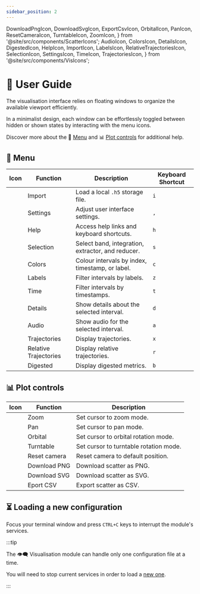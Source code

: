 ```yaml
---
sidebar_position: 2
---
```


  DownloadPngIcon,
  DownloadSvgIcon,
  ExportCsvIcon,
  OrbitalIcon,
  PanIcon,
  ResetCameraIcon,
  TurntableIcon,
  ZoomIcon,
} from '@site/src/components/ScatterIcons';
  AudioIcon,
  ColorsIcon,
  DetailsIcon,
  DigestedIcon,
  HelpIcon,
  ImportIcon,
  LabelsIcon,
  RelativeTrajectoriesIcon,
  SelectionIcon,
  SettingsIcon,
  TimeIcon,
  TrajectoriesIcon,
} from '@site/src/components/VisIcons';

# 📖 User Guide

The visualisation interface relies on floating windows to organize the
available viewport efficiently.

In a minimalist design, each window can be effortlessly toggled between hidden
or shown states by interacting with the menu icons.

Discover more about the 🧭 [Menu](#-menu)
and 📊 [Plot controls](#-plot-controls) for additional help.

## 🧭 Menu

<Fragment>

| Icon                        | Function              | Description                                       | Keyboard Shortcut |
| --------------------------- | --------------------- | ------------------------------------------------- | ----------------- |
| <ImportIcon/>               | Import                | Load a local `.h5` storage file.                  | `i`               |
| <SettingsIcon/>             | Settings              | Adjust user interface settings.                   | `,`               |
| <HelpIcon/>                 | Help                  | Access help links and keyboard shortcuts.         | `h`               |
| <SelectionIcon/>            | Selection             | Select band, integration, extractor, and reducer. | `s`               |
| <ColorsIcon/>               | Colors                | Colour intervals by index, timestamp, or label.   | `c`               |
| <LabelsIcon/>               | Labels                | Filter intervals by labels.                       | `z`               |
| <TimeIcon/>                 | Time                  | Filter intervals by timestamps.                   | `t`               |
| <DetailsIcon/>              | Details               | Show details about the selected interval.         | `d`               |
| <AudioIcon/>                | Audio                 | Show audio for the selected interval.             | `a`               |
| <TrajectoriesIcon/>         | Trajectories          | Display trajectories.                             | `x`               |
| <RelativeTrajectoriesIcon/> | Relative Trajectories | Display relative trajectories.                    | `r`               |
| <DigestedIcon/>             | Digested              | Display digested metrics.                         | `b`               |

</Fragment>

## 📊 Plot controls

<Fragment>

| Icon               | Function     | Description                            |
| ------------------ | ------------ | -------------------------------------- |
| <ZoomIcon/>        | Zoom         | Set cursor to zoom mode.               |
| <PanIcon/>         | Pan          | Set cursor to pan mode.                |
| <OrbitalIcon/>     | Orbital      | Set cursor to orbital rotation mode.   |
| <TurntableIcon/>   | Turntable    | Set cursor to turntable rotation mode. |
| <ResetCameraIcon/> | Reset camera | Reset camera to default position.      |
| <DownloadPngIcon/> | Download PNG | Download scatter as PNG.               |
| <DownloadSvgIcon/> | Download SVG | Download scatter as SVG.               |
| <ExportCsvIcon/>   | Eport CSV    | Export scatter as CSV.                 |

</Fragment>

<Fragment>

## ⏳ Loading a new <ExcelIcon /> configuration

</Fragment>

Focus your terminal window and press `CTRL+C` keys to interrupt the module's services.

<Fragment>

:::tip

The 👁️‍🗨️ Visualisation module can handle only one <ExcelIcon />
configuration file at a time.

You will need to stop current services in order to load a [new one](../getting-started/).

:::

</Fragment>
